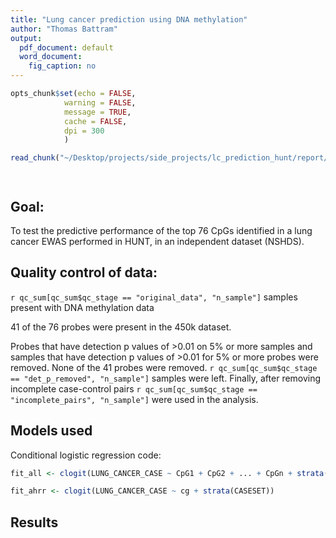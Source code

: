 ```yaml
---
title: "Lung cancer prediction using DNA methylation"
author: "Thomas Battram"
output:
  pdf_document: default
  word_document:
    fig_caption: no
---
```


```r
opts_chunk$set(echo = FALSE, 
            warning = FALSE, 
            message = TRUE, 
            cache = FALSE, 
            dpi = 300
            )
```

```r
read_chunk("~/Desktop/projects/side_projects/lc_prediction_hunt/report/report.R")
```

``` r
```

```r
```

## Goal:

To test the predictive performance of the top 76 CpGs identified in a lung cancer EWAS performed in HUNT, in an independent dataset (NSHDS). 

## Quality control of data:

`r qc_sum[qc_sum$qc_stage == "original_data", "n_sample"]` samples present with DNA methylation data

41 of the 76 probes were present in the 450k dataset.

Probes that have detection p values of >0.01 on 5% or more samples and samples that have detection p values of >0.01 for 5% or more probes were removed. None of the 41 probes were removed. `r qc_sum[qc_sum$qc_stage == "det_p_removed", "n_sample"]` samples were left. Finally, after removing incomplete case-control pairs `r qc_sum[qc_sum$qc_stage == "incomplete_pairs", "n_sample"]` were used in the analysis.

## Models used

Conditional logistic regression code:

``` r

fit_all <- clogit(LUNG_CANCER_CASE ~ CpG1 + CpG2 + ... + CpGn + strata(CASESET))

fit_ahrr <- clogit(LUNG_CANCER_CASE ~ cg + strata(CASESET))

```

## Results

``` r
```








